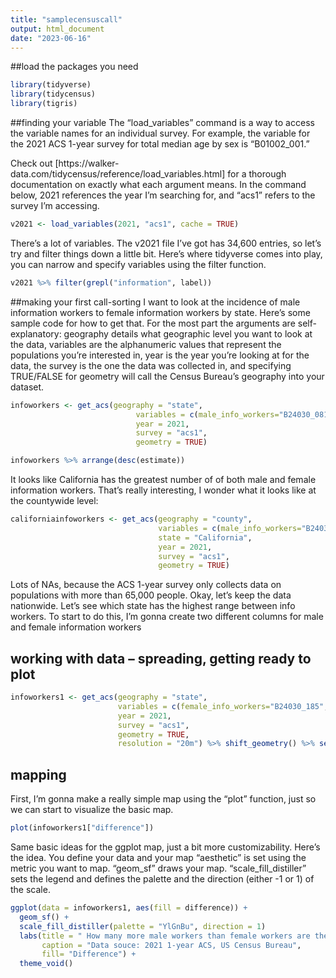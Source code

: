 ```yaml
---
title: "samplecensuscall"
output: html_document
date: "2023-06-16"
---
```


##load the packages you need
```r
library(tidyverse)
library(tidycensus)
library(tigris)
```

##finding your variable
The "load_variables" command is a way to access the variable names for an individual survey. For example, the variable for the 2021 ACS 1-year survey for total median age by sex is "B01002_001."

Check out [https://walker-data.com/tidycensus/reference/load_variables.html] for a thorough documentation on exactly what each argument means. In the command below, 2021 references the year I'm searching for, and "acs1" refers to the survey I'm accessing. 
```r
v2021 <- load_variables(2021, "acs1", cache = TRUE)
```

There's a lot of variables. The v2021 file I've got has 34,600 entries, so let's try and filter things down a little bit. Here's where tidyverse comes into play, you can narrow and specify variables using the filter function. 

```r
v2021 %>% filter(grepl("information", label))
```

##making your first call-sorting
I want to look at the incidence of male information workers to female information workers by state. Here's some sample code for how to get that. For the most part the arguments are self-explanatory: geography details what geographic level you want to look at the data, variables are the alphanumeric values that represent the populations you're interested in, year is the year you're looking at for the data, the survey is the one the data was collected in, and specifying TRUE/FALSE for geometry will call the Census Bureau's geography into your dataset. 
```r
infoworkers <- get_acs(geography = "state",
                            variables = c(male_info_workers="B24030_081", female_info_workers="B24030_185"),
                            year = 2021,
                            survey = "acs1",
                            geometry = TRUE) 

infoworkers %>% arrange(desc(estimate))
```

It looks like California has the greatest number of of both male and female information workers. That's really interesting, I wonder what it looks like at the countywide level: 

```r
californiainfoworkers <- get_acs(geography = "county", 
                                 variables = c(male_info_workers="B24030_081", female_info_workers="B24030_185"),
                                 state = "California", 
                                 year = 2021,
                                 survey = "acs1",
                                 geometry = TRUE)
```

Lots of NAs, because the ACS 1-year survey only collects data on populations with more than 65,000 people. 
Okay, let's keep the data nationwide. Let's see which state has the highest range between info workers. To start to do this, I'm gonna create two different columns for male and female information workers 

## working with data -- spreading, getting ready to plot
```r
infoworkers1 <- get_acs(geography = "state",
                        variables = c(female_info_workers="B24030_185", male_info_workers = "B24030_081"),
                        year = 2021,
                        survey = "acs1",
                        geometry = TRUE,
                        resolution = "20m") %>% shift_geometry() %>% select(GEOID, NAME, variable, estimate) %>% spread(variable, estimate) %>% mutate(difference = male_info_workers-female_info_workers)
```

## mapping 

First, I'm gonna make a really simple map using the "plot" function, just so we can start to visualize the basic map.  
```r
plot(infoworkers1["difference"])
```

Same basic ideas for the ggplot map, just a bit more customizability. Here's the idea. You define your data and your map "aesthetic" is set using the metric you want to map. "geom_sf" draws your map. "scale_fill_distiller" sets the legend and defines the palette and the direction (either -1 or 1) of the scale.  

```r
ggplot(data = infoworkers1, aes(fill = difference)) + 
  geom_sf() + 
  scale_fill_distiller(palette = "YlGnBu", direction = 1) 
  labs(title = " How many more male workers than female workers are there in the information sector?",
       caption = "Data souce: 2021 1-year ACS, US Census Bureau", 
       fill= "Difference") +
  theme_void()
```

